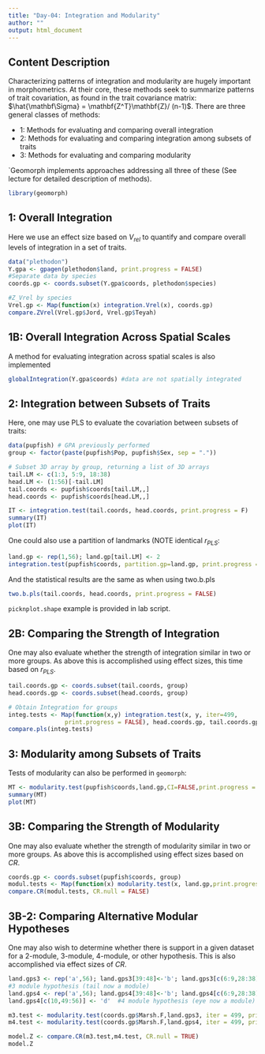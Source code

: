 ---
title: "Day-04: Integration and Modularity"
author: ""
output: html_document
---

## **Content Description**

Characterizing patterns of integration and modularity are hugely important in morphometrics. At their core, these methods seek to summarize patterns of trait covariation, as found in the trait covariance matrix: $\hat{\mathbf\Sigma} = \mathbf{Z^T}\mathbf{Z}/ (n-1)$. There are three general classes of methods: 

  + 1: Methods for evaluating and comparing overall integration
  + 2: Methods for evaluating and comparing integration among subsets of traits
  + 3: Methods for evaluating and comparing modularity

`Geomorph implements approaches addressing all three of these (See lecture for detailed description of methods). 

```{r eval=TRUE}
library(geomorph)
```

## **1: Overall Integration**

Here we use an effect size based on $V_{rel}$ to quantify and compare overall levels of integration in a set of traits. 

```{r eval=TRUE}
data("plethodon")
Y.gpa <- gpagen(plethodon$land, print.progress = FALSE)
#Separate data by species
coords.gp <- coords.subset(Y.gpa$coords, plethodon$species)

#Z_Vrel by species
Vrel.gp <- Map(function(x) integration.Vrel(x), coords.gp) 
compare.ZVrel(Vrel.gp$Jord, Vrel.gp$Teyah)
```

## **1B: Overall Integration Across Spatial Scales**

A method for evaluating integration across spatial scales is also implemented

```{r eval=TRUE}
globalIntegration(Y.gpa$coords) #data are not spatially integrated
```

## **2: Integration between Subsets of Traits**

Here, one may use PLS to evaluate the covariation between subsets of traits: 


```{r eval=TRUE}
data(pupfish) # GPA previously performed
group <- factor(paste(pupfish$Pop, pupfish$Sex, sep = "."))

# Subset 3D array by group, returning a list of 3D arrays
tail.LM <- c(1:3, 5:9, 18:38)
head.LM <- (1:56)[-tail.LM]
tail.coords <- pupfish$coords[tail.LM,,]
head.coords <- pupfish$coords[head.LM,,]

IT <- integration.test(tail.coords, head.coords, print.progress = F)
summary(IT)
plot(IT)
```

One could also use a partition of landmarks (NOTE identical $r_{PLS}$: 

```{r eval=TRUE}
land.gp <- rep(1,56); land.gp[tail.LM] <- 2
integration.test(pupfish$coords, partition.gp=land.gp, print.progress = FALSE)
```

And the statistical results are the same as when using two.b.pls

```{r eval=TRUE}
two.b.pls(tail.coords, head.coords, print.progress = FALSE)
```

`picknplot.shape` example is provided in lab script.

## **2B: Comparing the Strength of Integration**

One may also evaluate whether the strength of integration similar in two or more groups. As above this is accomplished using effect sizes, this time based on $r_{PLS}$.

```{r eval=TRUE}
tail.coords.gp <- coords.subset(tail.coords, group)
head.coords.gp <- coords.subset(head.coords, group)

# Obtain Integration for groups
integ.tests <- Map(function(x,y) integration.test(x, y, iter=499, 
                print.progress = FALSE), head.coords.gp, tail.coords.gp)
compare.pls(integ.tests)
```

## **3: Modularity among Subsets of Traits**

Tests of modularity can also be performed in `geomorph`: 


```{r eval=TRUE}
MT <- modularity.test(pupfish$coords,land.gp,CI=FALSE,print.progress = FALSE)
summary(MT)
plot(MT)
```

## **3B: Comparing the Strength of Modularity**

One may also evaluate whether the strength of modularity similar in two or more groups. As above this is accomplished using effect sizes based on $CR$.

```{r eval=TRUE}
coords.gp <- coords.subset(pupfish$coords, group)
modul.tests <- Map(function(x) modularity.test(x, land.gp,print.progress = FALSE), coords.gp) 
compare.CR(modul.tests, CR.null = FALSE)
```

## **3B-2: Comparing Alternative Modular Hypotheses**

One may also wish to determine whether there is support in a given dataset for a 2-module, 3-module, 4-module, or other hypothesis. This is also accomplished via effect sizes of $CR$.

```{r eval=TRUE}
land.gps3 <- rep('a',56); land.gps3[39:48]<-'b'; land.gps3[c(6:9,28:38)] <- 'c' 
#3 module hypothesis (tail now a module)
land.gps4 <- rep('a',56); land.gps4[39:48]<-'b'; land.gps4[c(6:9,28:38)] <- 'c'; 
land.gps4[c(10,49:56)] <- 'd'  #4 module hypothesis (eye now a module)

m3.test <- modularity.test(coords.gp$Marsh.F,land.gps3, iter = 499, print.progress = FALSE)
m4.test <- modularity.test(coords.gp$Marsh.F,land.gps4, iter = 499, print.progress = FALSE)

model.Z <- compare.CR(m3.test,m4.test, CR.null = TRUE)
model.Z 
```

